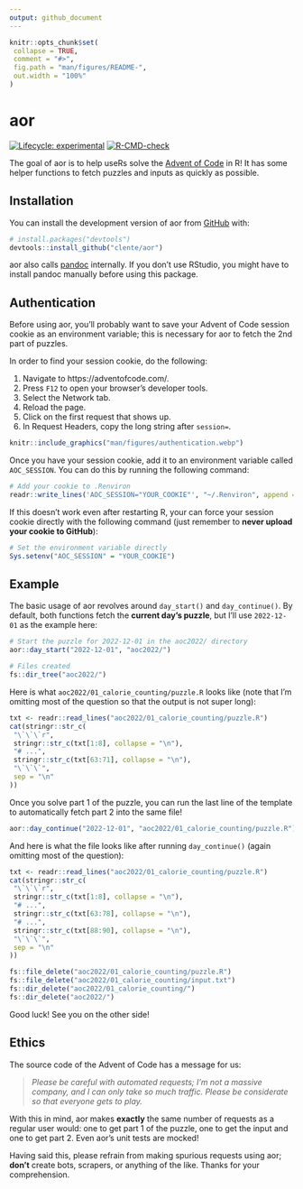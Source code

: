 ```yaml
---
output: github_document
---
```


<!-- README.md is generated from README.Rmd. Please edit that file -->

```r
knitr::opts_chunk$set(
 collapse = TRUE,
 comment = "#>",
 fig.path = "man/figures/README-",
 out.width = "100%"
)
```

# aor

<!-- badges: start -->
[![Lifecycle: experimental](https://img.shields.io/badge/lifecycle-experimental-orange.svg)](https://lifecycle.r-lib.org/articles/stages.html#experimental)
[![R-CMD-check](https://github.com/clente/aor/actions/workflows/R-CMD-check.yaml/badge.svg)](https://github.com/clente/aor/actions/workflows/R-CMD-check.yaml)
<!-- badges: end -->

The goal of aor is to help useRs solve the [Advent of
Code](https://adventofcode.com/) in R! It has some helper functions to fetch
puzzles and inputs as quickly as possible.

## Installation

You can install the development version of aor from
[GitHub](https://github.com/clente/aor) with:

``` r
# install.packages("devtools")
devtools::install_github("clente/aor")
```

aor also calls [pandoc](https://pandoc.org/) internally. If you don't use
RStudio, you might have to install pandoc manually before using this package.

## Authentication

Before using aor, you'll probably want to save your Advent of Code session
cookie as an environment variable; this is necessary for aor to fetch the 2nd
part of puzzles.

In order to find your session cookie, do the following:

1. Navigate to https://adventofcode.com/.
2. Press `F12` to open your browser's developer tools.
3. Select the Network tab.
4. Reload the page.
5. Click on the first request that shows up.
6. In Request Headers, copy the long string after `session=`.

```r
knitr::include_graphics("man/figures/authentication.webp")
```

Once you have your session cookie, add it to an environment variable called
`AOC_SESSION`. You can do this by running the following command:

```r
# Add your cookie to .Renviron
readr::write_lines('AOC_SESSION="YOUR_COOKIE"', "~/.Renviron", append = TRUE)
```

If this doesn't work even after restarting R, your can force your session cookie
directly with the following command (just remember to **never upload your cookie
to GitHub**):

```r
# Set the environment variable directly
Sys.setenv("AOC_SESSION" = "YOUR_COOKIE")
```

## Example

The basic usage of aor revolves around `day_start()` and `day_continue()`. By
default, both functions fetch the **current day's puzzle**, but I'll use
`2022-12-01` as the example here:

```r
# Start the puzzle for 2022-12-01 in the aoc2022/ directory
aor::day_start("2022-12-01", "aoc2022/")

# Files created
fs::dir_tree("aoc2022/")
```

Here is what `aoc2022/01_calorie_counting/puzzle.R` looks like (note that I'm
omitting most of the question so that the output is not super long):

```r
txt <- readr::read_lines("aoc2022/01_calorie_counting/puzzle.R")
cat(stringr::str_c(
 "\`\`\`r",
 stringr::str_c(txt[1:8], collapse = "\n"),
 "# ...",
 stringr::str_c(txt[63:71], collapse = "\n"),
 "\`\`\`",
 sep = "\n"
))
```

Once you solve part 1 of the puzzle, you can run the last line of the template
to automatically fetch part 2 into the same file!

```r
aor::day_continue("2022-12-01", "aoc2022/01_calorie_counting/puzzle.R")
```

And here is what the file looks like after running `day_continue()` (again
omitting most of the question):

```r
txt <- readr::read_lines("aoc2022/01_calorie_counting/puzzle.R")
cat(stringr::str_c(
 "\`\`\`r",
 stringr::str_c(txt[1:8], collapse = "\n"),
 "# ...",
 stringr::str_c(txt[63:78], collapse = "\n"),
 "# ...",
 stringr::str_c(txt[88:90], collapse = "\n"),
 "\`\`\`",
 sep = "\n"
))
```

```r
fs::file_delete("aoc2022/01_calorie_counting/puzzle.R")
fs::file_delete("aoc2022/01_calorie_counting/input.txt")
fs::dir_delete("aoc2022/01_calorie_counting/")
fs::dir_delete("aoc2022/")
```

Good luck! See you on the other side!

## Ethics

The source code of the Advent of Code has a message for us:

> _Please be careful with automated requests; I'm not a massive company, and I
> can only take so much traffic. Please be considerate so that everyone gets to
> play._

With this in mind, aor makes **exactly** the same number of requests as a
regular user would: one to get part 1 of the puzzle, one to get the input and
one to get part 2. Even aor's unit tests are mocked!

Having said this, please refrain from making spurious requests using aor;
**don't** create bots, scrapers, or anything of the like. Thanks for your
comprehension.
